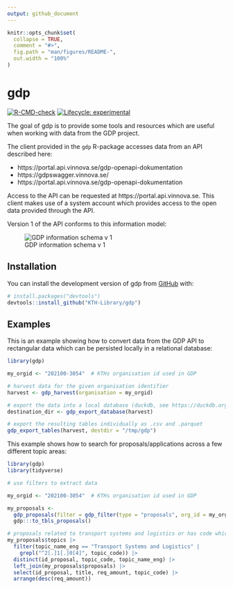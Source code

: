 ```yaml
---
output: github_document
---
```


<!-- README.md is generated from README.Rmd. Please edit that file -->

```r
knitr::opts_chunk$set(
  collapse = TRUE,
  comment = "#>",
  fig.path = "man/figures/README-",
  out.width = "100%"
)
```

# gdp

<!-- badges: start -->
[![R-CMD-check](https://github.com/KTH-Library/gdp/actions/workflows/R-CMD-check.yaml/badge.svg)](https://github.com/KTH-Library/gdp/actions/workflows/R-CMD-check.yaml)
[![Lifecycle: experimental](https://img.shields.io/badge/lifecycle-experimental-orange.svg)](https://lifecycle.r-lib.org/articles/stages.html#experimental)
<!-- badges: end -->

The goal of gdp is to provide some tools and resources which are useful when working with data from the GDP project.

The client provided in the `gdp` R-package accesses data from an API described here:

- https://portal.api.vinnova.se/gdp-openapi-dokumentation
- https://gdpswagger.vinnova.se/
- https://portal.api.vinnova.se/gdp-openapi-dokumentation

Access to the API can be requested at https://portal.api.vinnova.se. This client makes use of a system account which provides access to the open data provided through the API.

Version 1 of the API conforms to this information model:

![GDP information schema v 1](gdp_schema_v1.png)

## Installation

You can install the development version of gdp from [GitHub](https://github.com/) with:

``` r
# install.packages("devtools")
devtools::install_github("KTH-Library/gdp")
```

## Examples

This is an example showing how to convert data from the GDP API to rectangular data which can be persisted locally in a relational database:

```r
library(gdp)

my_orgid <- "202100-3054"  # KTHs organisation id used in GDP

# harvest data for the given organisation identifier
harvest <- gdp_harvest(organisation = my_orgid)

# export the data into a local database (duckdb, see https://duckdb.org)
destination_dir <- gdp_export_database(harvest)

# export the resulting tables individually as .csv and .parquet
gdp_export_tables(harvest, destdir = "/tmp/gdp")

```

This example shows how to search for proposals/applications across a few different topic areas:

```r
library(gdp)
library(tidyverse)

# use filters to extract data

my_orgid <- "202100-3054"  # KTHs organisation id used in GDP

my_proposals <- 
  gdp_proposals(filter = gdp_filter(type = "proposals", org_id = my_orgid)) |> 
  gdp:::to_tbls_proposals()

# proposals related to transport systems and logistics or has code which begins w "2.1.04"
my_proposals$topics |> 
  filter(topic_name_eng == "Transport Systems and Logistics" | 
    grepl("^2[.]1[.]0[4]", topic_code)) |> 
  distinct(id_proposal, topic_code, topic_name_eng) |> 
  left_join(my_proposals$proposals) |> 
  select(id_proposal, title, req_amount, topic_code) |> 
  arrange(desc(req_amount))

```

